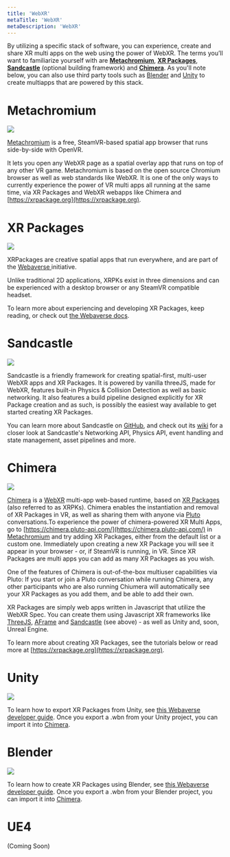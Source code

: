 ```yaml
---
title: 'WebXR'
metaTitle: 'WebXR'
metaDescription: 'WebXR'
---
```


By utilizing a specific stack of software, you can experience, create and share XR multi apps on the web using the power of WebXR.
The terms you’ll want to familiarize yourself with are [**Metachromium**](#Metachromium), [**XR Packages**](#xrpackages), [**Sandcastle**](#sandcastle) (optional building framework) and [**Chimera**](#chimera).
As you'll note below, you can also use third party tools such as [Blender](#blender) and [Unity](#unity) to create multiapps that are powered by this stack.

# Metachromium

![](../images/mc_logo.png)

[Metachromium](https://store.steampowered.com/app/685110/Metachromium/) is a free, SteamVR-based spatial app browser that runs side-by-side with OpenVR.

It lets you open any WebXR page as a spatial overlay app that runs on top of any other VR game. Metachromium is based on the open source Chromium browser as well as web standards like WebXR. It is one of the only ways to currently experience the power of VR multi apps all running at the same time, via XR Packages and WebXR webapps like Chimera and [https://xrpackage.org](https://xrpackage.org).

# XR Packages

![](../images/xrpk_logo.png)

XRPackages are creative spatial apps that run everywhere, and are part of the [Webaverse ](https://webaverse.com/)initiative.

Unlike traditional 2D applications, XRPKs exist in three dimensions and can be experienced with a desktop browser or any SteamVR compatible headset.

To learn more about experiencing and developing XR Packages, keep reading, or check out [the Webaverse docs](https://docs.webaverse.com/docs/index.html).

# Sandcastle
![](../images/sc_logo.png)

Sandcastle is a friendly framework for creating spatial-first, multi-user WebXR apps and XR Packages. It is powered by vanilla threeJS, made for WebXR, features built-in Physics & Collision Detection as well as basic networking. It also features a build pipeline designed explicitly for XR Package creation and as such, is possibly the easiest way available to get started creating XR Packages.

You can learn more about Sandcastle on [GitHub](https://github.com/plutovr/sandcastle/), and check out its [wiki](https://github.com/plutovr/sandcastle/) for a closer look at Sandcastle's Networking API, Physics API, event handling and state management, asset pipelines and more.

# Chimera

![](../images/chimera_logo.png)

[Chimera](https://chimera.pluto-api.com/) is a [WebXR](https://www.w3.org/TR/webxr/) multi-app web-based runtime, based on [XR Packages](https://github.com/webaverse/xrpackage) (also referred to as XRPKs). Chimera enables the instantiation and removal of XR Packages in VR, as well as sharing them with anyone via [Pluto](http://plutovr.com) conversations.To experience the power of chimera-powered XR Multi Apps, go to [https://chimera.pluto-api.com/](https://chimera.pluto-api.com/) in [Metachromium](https://store.steampowered.com/app/685110/Metachromium/) and try adding XR Packages, either from the default list or a custom one. Immediately upon creating a new XR Package you will see it appear in your browser - or, if SteamVR is running, in VR. Since XR Packages are multi apps you can add as many XR Packages as you wish.

One of the features of Chimera is out-of-the-box multiuser capabilities via Pluto: If you start or join a Pluto conversation while running Chimera, any other participants who are also running Chiumera will automatically see your XR Packages as you add them, and be able to add their own.

XR Packages are simply web apps written in Javascript that utilize the WebXR Spec. You can create them using Javascript XR frameworks like [ThreeJS](https://threejs.org/), [AFrame](https://aframe.io/) and [Sandcastle](https://github.com/plutovr/sandcastle/) (see above) - as well as Unity and, soon, Unreal Engine.

To learn more about creating XR Packages, see the tutorials below or read more at [https://xrpackage.org](https://xrpackage.org).

# Unity

![](../images/unity_logo.png)

To learn how to export XR Packages from Unity, see [this Webaverse developer guide](https://docs.webaverse.com/docs/dev-guides/importing-from-unity).
Once you export a .wbn from your Unity project, you can import it into [Chimera](#chimera).

# Blender

![](../images/blender_logo.png)

To learn how to create XR Packages using Blender, see [this Webaverse developer guide](https://docs.webaverse.com/docs/dev-guides/importing-from-blender).
Once you export a .wbn from your Blender project, you can import it into [Chimera](#chimera).

# UE4

(Coming Soon)
